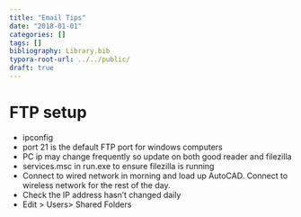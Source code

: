 ```yaml
---
title: "Email Tips"
date: "2018-01-01"
categories: []
tags: []
bibliography: Library.bib
typora-root-url: ../../public/
draft: true
---
```




# FTP setup

* ipconfig
* port 21 is the default FTP port for windows computers
* PC ip may change frequently so update on both good reader and filezilla
* services.msc in run.exe to ensure filezilla is running
* Connect to wired network in morning and load up AutoCAD. Connect to wireless network for the rest of the day.
* Check the IP address hasn't changed daily
* Edit > Users> Shared Folders 
